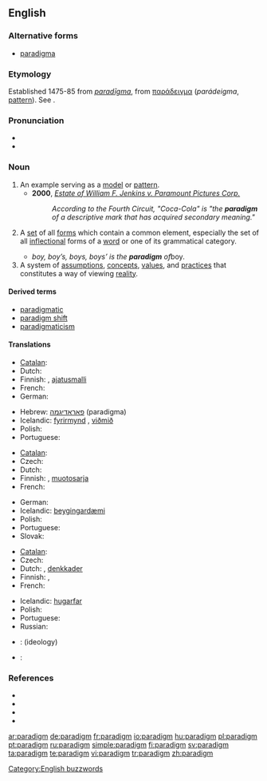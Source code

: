 {{was wotd|2006|June|13}}
==English==

===Alternative forms===
* [[paradigma]] {{i|chiefly archaic}}

===Etymology===
Established 1475-85 from {{LL.}} ''[[paradigma|paradīgma]]'', from {{Gr.}} [[παράδειγμα]] (''parádeigma'', [[pattern]]). See {{proto|Indo-European|deik-}}.

===Pronunciation===
* {{IPA|/ˈpær.ə.daɪm/}}
* {{audio|en-us-paradigm.ogg|Audio (US)}}

===Noun===
{{en-noun}}

# An example serving as a [[model]] or [[pattern]].
#* '''2000''', ''[[s:Estate of William F. Jenkins v. Paramount Pictures Corp.|Estate of William F. Jenkins v. Paramount Pictures Corp.]]''
#*: ''According to the Fourth Circuit, "Coca-Cola" is "the '''paradigm''' of a descriptive mark that has acquired secondary meaning."''
# {{context|linguistics}} A [[set]] of all [[form]]s which contain a common element, especially the set of all [[inflection]]al forms of a [[word]] or one of its grammatical category.
#* ''boy, boy’s, boys, boys’ is the '''paradigm''' of ''boy''.''
# A system of [[assumption]]s, [[concept]]s, [[value]]s, and [[practice]]s that constitutes a way of viewing [[reality]].

====Derived terms====
* [[paradigmatic]]
* [[paradigm shift]]
* [[paradigmaticism]]

====Translations====
{{trans-top|model or example}}
* [[Catalan]]: {{t-|ca|paradigma|m}}
* Dutch: {{t+|nl|paradigma|n}}
* Finnish: {{t+|fi|paradigma}}, [[ajatusmalli]]
* French: {{t+|fr|paradigme|m}}
* German: {{t+|de|Paradigma|n}}
{{trans-mid}}
* Hebrew: [[פאראדיגמה]] (paradigma) {{f}}
* Icelandic: [[fyrirmynd]] {{f}}, [[viðmið]] {{n}}
* Polish: {{t+|pl|paradygmat|m}}
* Portuguese: {{t+|pt|paradigma|m}}
{{trans-bottom}}

{{trans-top|grammatical inflections}}
* [[Catalan]]: {{t-|ca|paradigma|m}}
* Czech: {{t-|cs|vzor|m}}
* Dutch: {{t+|nl|paradigma|n}}
* Finnish: {{t+|fi|paradigma}}, [[muotosarja]]
* French: {{t+|fr|paradigme|m}}
{{trans-mid}}
* German: {{t+|de|Paradigma|n}}
* Icelandic: [[beygingardæmi]] {{n}}
* Polish: {{t+|pl|paradygmat|m}}
* Portuguese: {{t+|pt|paradigma|m}}
* Slovak: {{t-|sk|vzor|m}}
{{trans-bottom}}

{{trans-top|way of thinking}}
* [[Catalan]]: {{t-|ca|paradigma|m}}
* Czech: {{t+|cs|paradigma|f}}
* Dutch: {{t+|nl|paradigma|n}}, [[denkkader]]
* Finnish: {{t+|fi|paradigma}}, {{t-|fi|maailmankatsomus}}
* French: {{t+|fr|paradigme|m}}
{{trans-mid}}
* Icelandic: [[hugarfar]] {{n}}
* Polish: {{t+|pl|paradygmat|m}}
* Portuguese: {{t+|pt|paradigma|m}}
* Russian: {{t+|ru|парадигма|f|tr=paradígma|sc=Cyrl}}
{{trans-bottom}}

{{checktrans-top}}
* {{ttbc|Slovak}}: {{t-|sk|paradigma|f}} (ideology)
{{trans-mid}}
* {{ttbc|Spanish}}: {{t-|es|paradigma|m}}
{{trans-bottom}}

===References===
* {{pedialite|Paradigm}}
* {{R:American Heritage 2000|paradigm}}
* {{R:Dictionary.com|paradigm}}
* {{R:WordNet 2003|paradigm}}

[[Category:English buzzwords]]

[[ar:paradigm]]
[[de:paradigm]]
[[fr:paradigm]]
[[io:paradigm]]
[[hu:paradigm]]
[[pl:paradigm]]
[[pt:paradigm]]
[[ru:paradigm]]
[[simple:paradigm]]
[[fi:paradigm]]
[[sv:paradigm]]
[[ta:paradigm]]
[[te:paradigm]]
[[vi:paradigm]]
[[tr:paradigm]]
[[zh:paradigm]]
